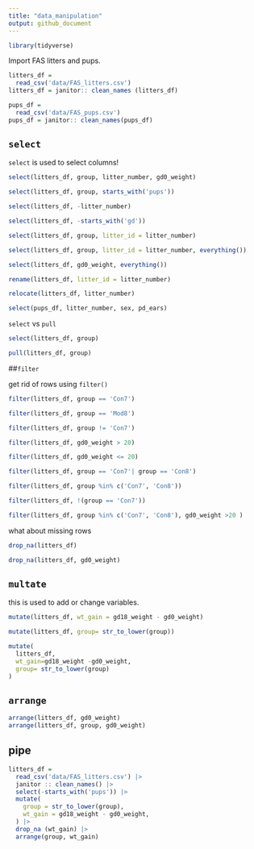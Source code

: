 ```yaml
---
title: "data_manipulation"
output: github_document
---
```


```r
library(tidyverse)
```

Import FAS litters and pups.

```r
litters_df =
  read_csv('data/FAS_litters.csv')
litters_df = janitor:: clean_names (litters_df)

pups_df =
  read_csv('data/FAS_pups.csv')
pups_df = janitor:: clean_names(pups_df)
```

## `select`
`select` is used to select columns!

```r
select(litters_df, group, litter_number, gd0_weight)

select(litters_df, group, starts_with('pups'))

select(litters_df, -litter_number)

select(litters_df, -starts_with('gd'))

select(litters_df, group, litter_id = litter_number)

select(litters_df, group, litter_id = litter_number, everything())

select(litters_df, gd0_weight, everything())
```

```r
rename(litters_df, litter_id = litter_number)

relocate(litters_df, litter_number)
```

```r
select(pups_df, litter_number, sex, pd_ears)
```


`select` vs `pull`

```r
select(litters_df, group)

pull(litters_df, group)
```


##`filter`


get rid of rows using `filter()`

```r
filter(litters_df, group == 'Con7')

filter(litters_df, group == 'Mod8')

filter(litters_df, group != 'Con7')

filter(litters_df, gd0_weight > 20)

filter(litters_df, gd0_weight <= 20)

filter(litters_df, group == 'Con7'| group == 'Con8')

filter(litters_df, group %in% c('Con7', 'Con8'))

filter(litters_df, !(group == 'Con7'))

filter(litters_df, group %in% c('Con7', 'Con8'), gd0_weight >20 )
```

what about missing rows
```r
drop_na(litters_df)

drop_na(litters_df, gd0_weight)
```




## `multate`

this is used to add or change variables.

```r
mutate(litters_df, wt_gain = gd18_weight - gd0_weight)

mutate(litters_df, group= str_to_lower(group))

mutate(
  litters_df,
  wt_gain=gd18_weight -gd0_weight,
  group= str_to_lower(group)
)
```


## `arrange`

```r
arrange(litters_df, gd0_weight)
arrange(litters_df, group, gd0_weight)
```


## pipe








```r
litters_df =
  read_csv('data/FAS_litters.csv') |>
  janitor :: clean_names() |>
  select(-starts_with('pups')) |>
  mutate(
    group = str_to_lower(group),
    wt_gain = gd18_weight - gd0_weight, 
  ) |>
  drop_na (wt_gain) |>
  arrange(group, wt_gain)
```


